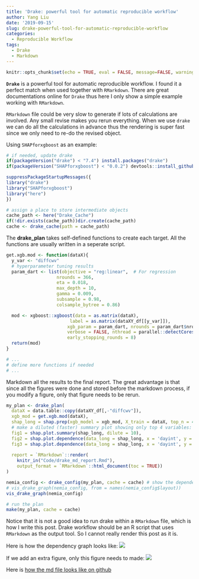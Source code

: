 ```yaml
---
title: 'Drake: powerful tool for automatic reproducible workflow'
author: Yang Liu
date: '2019-09-15'
slug: drake-powerful-tool-for-automatic-reproducible-workflow
categories: 
  - Reproducible Workflow
tags:
  - Drake
  - Markdown
---
```



```r
knitr::opts_chunk$set(echo = TRUE, eval = FALSE, message=FALSE, warning=FALSE)
```


**`Drake`** is a powerful tool for automatic reproducible workflow. I found it a perfect match when used together with `RMarkdown`. There are great documentations online for `Drake` thus here I only show a simple example working with `RMarkdown`.   

`RMarkdown` file could be very slow to generate if lots of calculations are involved. Any small revise makes you rerun everything. When we use `drake` we can do all the calculations in advance thus the rendering is super fast since we only need to re-do the revised object. 

Using `SHAPforxgboost` as an example:

```r
# if needed, update drake
if(packageVersion("drake") < "7.4") install.packages("drake")
if(packageVersion("SHAPforxgboost") < "0.0.2") devtools::install_github("liuyanguu/SHAPforxgboost")

suppressPackageStartupMessages({
library("drake")
library("SHAPforxgboost")
library("here")
})

# assign a place to store intermediate objects
cache_path <- here("Drake_Cache")
if(!dir.exists(cache_path))dir.create(cache_path)
cache <- drake_cache(path = cache_path)

```

The **drake_plan** takes self-defined functions to create each target. All the functions are usually written in a seperate script. 
```r
get.xgb.mod <- function(dataX){
  y_var <- "diffcwv" 
  # hyperparameter tuning results
  param_dart <- list(objective = "reg:linear",  # For regression
                   nrounds = 366,
                   eta = 0.018,
                   max_depth = 10,
                   gamma = 0.009,
                   subsample = 0.98,
                   colsample_bytree = 0.86)

  mod <- xgboost::xgboost(data = as.matrix(dataX), 
                        label = as.matrix(dataXY_df[[y_var]]), 
                       xgb_param = param_dart, nrounds = param_dart$nrounds,
                       verbose = FALSE, nthread = parallel::detectCores() - 2,
                       early_stopping_rounds = 8)
  return(mod)
}

# ...
# define more functions if needed
# ...
```

Markdown all the results to the final report. The great advantage is that since all the figures were done and stored before the markdown process, if you modify a figure, only that figure needs to be rerun.



```r
my_plan <- drake_plan(
  dataX = data.table::copy(dataXY_df[,-"diffcwv"]),
  xgb_mod = get.xgb.mod(dataX),
  shap_long = shap.prep(xgb_model = xgb_mod, X_train = dataX, top_n = 4),
  # make a diluted (faster) summary plot showing only top 4 variables:
  fig1 = shap.plot.summary(shap_long, dilute = 10),
  fig2 = shap.plot.dependence(data_long = shap_long, x = 'dayint', y = 'dayint', color_feature = 'Column_WV'),
  fig3 = shap.plot.dependence(data_long = shap_long, x = 'dayint', y = 'Column_WV', color_feature = 'Column_WV'),
  
  report = `RMarkdown`::render(
    knitr_in("Code/drake_md_report.Rmd"),
    output_format = `RMarkdown`::html_document(toc = TRUE))
)

nemia_config <- drake_config(my_plan, cache = cache) # show the dependency
# vis_drake_graph(nemia_config, from = names(nemia_config$layout))
vis_drake_graph(nemia_config)

# run the plan
make(my_plan, cache = cache)
```

Notice that it is not a good idea to run drake within a `RMarkdown` file, which is how I write this post. 
Drake workflow should be an R script that uses `RMarkdown` as the output tool.
So I cannot really render this post as it is. 

Here is how the dependency graph looks like:
![](/post/2019-09-15-drake-powerful-tool-for-automatic-reproducible-workflow_files/dependency plot.PNG)

If we add an extra figure, only this figure needs to made:
![](/post/2019-09-15-drake-powerful-tool-for-automatic-reproducible-workflow_files/dependency plot2.PNG)

Here is [how the md file looks like on github](https://github.com/liuyanguu/Blogdown/blob/master/hugo-xmag/Code/drake_md_report.Rmd)  